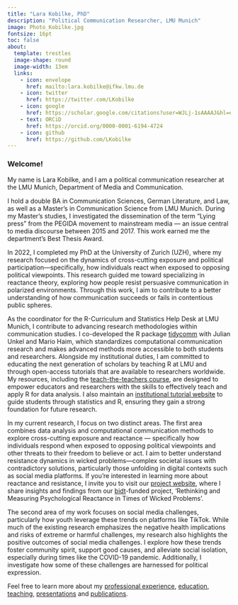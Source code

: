 ```yaml
---
title: "Lara Kobilke, PhD"
description: "Political Communication Researcher, LMU Munich"
image: Photo_Kobilke.jpg
fontsize: 16pt
toc: false
about: 
  template: trestles
  image-shape: round
  image-width: 13em
  links:
    - icon: envelope
      href: mailto:lara.kobilke@ifkw.lmu.de
    - icon: twitter
      href: https://twitter.com/LKobilke
    - icon: google
      href: https://scholar.google.com/citations?user=WJLj-1sAAAAJ&hl=en
    - text: ORCiD
      href: https://orcid.org/0000-0001-6194-4724 
    - icon: github
      href: https://github.com/LKobilke
---
```


### Welcome!

::: {#hero-heading}
My name is Lara Kobilke, and I am a political communication researcher at the LMU Munich, Department of Media and Communication.

I hold a double BA in Communication Sciences, German Literature, and Law, as well as a Master's in Communication Science from LMU Munich. During my Master's studies, I investigated the dissemination of the term "Lying press" from the PEGIDA movement to mainstream media --- an issue central to media discourse between 2015 and 2017. This work earned me the department's Best Thesis Award.

In 2022, I completed my PhD at the University of Zurich (UZH), where my research focused on the dynamics of cross-cutting exposure and political participation---specifically, how individuals react when exposed to opposing political viewpoints. This research guided me toward specializing in reactance theory, exploring how people resist persuasive communication in polarized environments. Through this work, I aim to contribute to a better understanding of how communication succeeds or fails in contentious public spheres.

As the coordinator for the R-Curriculum and Statistics Help Desk at LMU Munich, I contribute to advancing research methodologies within communication studies. I co-developed the R package [tidycomm](https://cran.r-project.org/web/packages/tidycomm/index.html) with Julian Unkel and Mario Haim, which standardizes computational communication research and makes advanced methods more accessible to both students and researchers. Alongside my institutional duties, I am committed to educating the next generation of scholars by teaching R at LMU and through open-access tutorials that are available to researchers worldwide. My resources, including the [teach-the-teachers course](https://lkobxyilke.github.io/introduction_to_R/), are designed to empower educators and researchers with the skills to effectively teach and apply R for data analysis. I also maintain an [institutional tutorial website](https://datenanalyse.ifkw.lmu.de/) to guide students through statistics and R, ensuring they gain a strong foundation for future research.

In my current research, I focus on two distinct areas. The first area combines data analysis and computational communication methods to explore cross-cutting exposure and reactance --- specifically how individuals respond when exposed to opposing political viewpoints and other threats to their freedom to believe or act. I aim to better understand resistance dynamics in wicked problems---complex societal issues with contradictory solutions, particularly those unfolding in digital contexts such as social media platforms. If you're interested in learning more about reactance and resistance, I invite you to visit our [project website](https://reaktanz.ifkw.lmu.de/), where I share insights and findings from our [bidt](https://www.bidt.digital/)-funded project, 'Rethinking and Measuring Psychological Reactance in Times of Wicked Problems'.

The second area of my work focuses on social media challenges, particularly how youth leverage these trends on platforms like TikTok. While much of the existing research emphasizes the negative health implications and risks of extreme or harmful challenges, my research also highlights the positive outcomes of social media challenges. I explore how these trends foster community spirit, support good causes, and alleviate social isolation, especially during times like the COVID-19 pandemic. Additionally, I investigate how some of these challenges are harnessed for political expression.

Feel free to learn more about my [professional experience](Experience.qmd), [education](Education.qmd), [teaching](Teaching.qmd), [presentations](Presentations.qmd) and [publications](Publications.qmd).
:::
